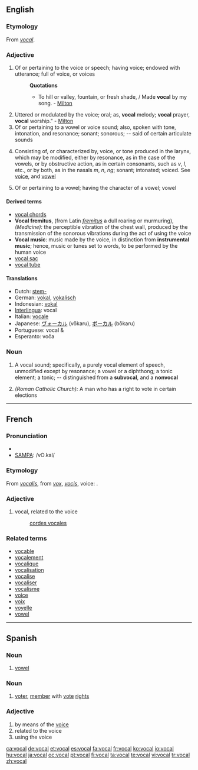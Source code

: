 ==English==

===Etymology===
From {{OF.}} ''[[#French|vocal]]''.

===Adjective===
{{en-adj}}

# Of or pertaining to the voice or speech; having voice; endowed with utterance; full of voice, or voices
#: '''Quotations'''
#:* To hill or valley, fountain, or fresh shade, / Made '''vocal''' by my song. - [[Milton]]
# Uttered or modulated by the voice; oral; as, '''vocal''' melody; '''vocal''' prayer, '''vocal''' worship." - [[Milton]]
# Of or pertaining to a vowel or voice sound; also, spoken with tone, intonation, and resonance; sonant; sonorous; -- said of certain articulate sounds
# {{phonetics}} Consisting of, or characterized by, voice, or tone produced in the larynx, which may be modified, either by resonance, as in the case of the vowels, or by obstructive action, as in certain consonants, such as ''v'', ''l'', etc., or by both, as in the nasals ''m'', ''n'', ''ng''; sonant; intonated; voiced.  See [[voice]], and [[vowel]]
# {{phonetics}} Of or pertaining to a vowel; having the character of a vowel; vowel

====Derived terms====
{{rfc|separate entries}}
* [[vocal chords]]
* '''Vocal fremitus''', (from Latin ''[[fremitus]]'' a dull roaring or murmuring), ''(Medicine):'' the perceptible vibration of the chest wall, produced by the transmission of the sonorous vibrations during the act of using the voice
* '''Vocal music''': music made by the voice, in distinction from '''instrumental music'''; hence, music or tunes set to words, to be performed by the human voice
* [[vocal sac]]
* [[vocal tube]]

====Translations====
* Dutch: [[stem-]]
* German: [[vokal]], [[vokalisch]]
* Indonesian: [[vokal]]
* [[Interlingua]]: vocal
* Italian: [[vocale]] {{f}}
* Japanese: [[ヴォーカル]] (vōkaru), [[ボーカル]] (bōkaru)
* Portuguese: vocal {{m}} & {{f}}
* Esperanto: voĉa

===Noun===
{{en-noun}}

# {{phonetics}} A vocal sound; specifically, a purely vocal element of speech, unmodified except by resonance; a vowel or a diphthong; a tonic element; a tonic; -- distinguished from a '''subvocal''', and a '''nonvocal'''
# ''(Roman Catholic Church):'' A man who has a right to vote in certain elections

----

==French==

===Pronunciation===
* {{IPA|/vɔ.kal/}}
* [[w:SAMPA|SAMPA]]: /vO.kal/

===Etymology===
From {{L.|fr}} ''[[vocalis]]'', from ''[[vox]]'', ''[[vocis]]'', voice:  .

===Adjective===
{{fr-adj|f=vocale|mp=vocaux}}
{{fr-infl-adj|sm=vocal|sf=vocale|pm=vocaux|pf=vocales|smp=vɔ.kal|sfp=vɔ.kal|pmp=vɔ.kɔ|pfp=vɔ.kal}}

# vocal, related to the voice
#: [[cordes vocales]]

===Related terms===
* [[vocable]]
* [[vocalement]]
* [[vocalique]]
* [[vocalisation]]
* [[vocalise]]
* [[vocaliser]]
* [[vocalisme]]
* [[voice]]
* [[voix]]
* [[voyelle]]
* [[vowel]]

----

==Spanish==

===Noun===
{{es-noun-f|pl=vocales}}

# [[vowel]]

===Noun===
{{es-noun-mf|pl=vocales}}

# [[voter]], [[member]] with [[voting|vote]] [[right]]s

===Adjective===
{{es-adj|f=vocal|pl=vocales}}

# by means of the [[voice]]
# related to the voice
# using the voice

[[ca:vocal]]
[[de:vocal]]
[[et:vocal]]
[[es:vocal]]
[[fa:vocal]]
[[fr:vocal]]
[[ko:vocal]]
[[io:vocal]]
[[hu:vocal]]
[[ja:vocal]]
[[oc:vocal]]
[[pt:vocal]]
[[fi:vocal]]
[[ta:vocal]]
[[te:vocal]]
[[vi:vocal]]
[[tr:vocal]]
[[zh:vocal]]